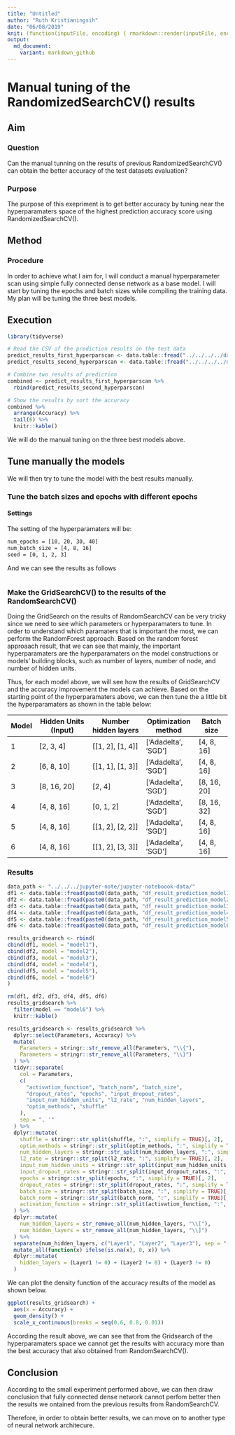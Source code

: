 ```yaml
---
title: "Untitled"
author: "Ruth Kristianingsih"
date: "06/08/2019"
knit: (function(inputFile, encoding) { rmarkdown::render(inputFile, encoding = encoding, output_dir = here::here("reports", stringr::str_remove(getwd(), here::here("scripts/r-scripts/")))) })
output:
  md_document:
    variant: markdown_github
---
```


# Manual tuning of the RandomizedSearchCV() results 

## Aim 

### Question

Can the manual tunning on the results of previous RandomizedSearchCV() can obtain the better accuracy of the test datasets evaluation?

### Purpose

The purpose of this exepriment is to get better accuracy by tuning near the hyperparamaters space of the highest prediction accuracy score using RandomizedSearchCV(). 

## Method

### Procedure

In order to achieve what I aim for, I will conduct a manual hyperparameter scan using simple fully connected dense network as a base model. I will start by tuning the epochs and batch sizes while compiling the training data. My plan will be tuning the three best models. 

## Execution

```r
library(tidyverse)
```


```r
# Read the CSV of the prediction results on the test data
predict_results_first_hyperparscan <- data.table::fread("../../../../data/model_scripts/df_result_prediction_old.csv", drop = "V1")
predict_results_second_hyperparscan <- data.table::fread("../../../../data/model_scripts/df_result_prediction_100_combination.csv", drop ="V1")

# Combine two results of prediction
combined <- predict_results_first_hyperparscan %>% 
  rbind(predict_results_second_hyperparscan)

# Show the results by sort the accuracy
combined %>% 
  arrange(Accuracy) %>%  
  tail(6) %>% 
  knitr::kable()
```

We will do the manual tuning on the three best models above. 

## Tune manually the models

We will then try to tune the model with the best results manually.

### Tune the batch sizes and epochs with different epochs

#### Settings

The setting of the hyperparamaters will be:

```bash
num_epochs = [10, 20, 30, 40]
num_batch_size = [4, 8, 16]
seed = [0, 1, 2, 3]
```

And we can see the results as follows 

```r

```


### Make the GridSearchCV() to the results of the RandomSearchCV()

Doing the GridSearch on the results of RandomSearchCV can be very tricky since we need to see which parameters or hyperparamaters to tune. In order to understand which paramaters that is important the most, we can perform the RandomForest approach. Based on the random forest approaach result, that we can see that mainly, the important hyperparamaters are the hyperparamaters on the model constructions or models' building blocks, such as number of layers, number of node, and number of hidden units.

Thus, for each model above, we will see how the results of GridSearchCV and the accuracy improvement the models can achieve. Based on the starting point of the hyperparamaters above, we can then tune the a little bit the hyperparamaters as shown in the table below:

| Model 	| Hidden Units (Input) 	| Number hidden layers 	| Optimization method 	| Batch size  	|
|-------	|----------------------	|----------------------	|---------------------	|-------------	|
| 1     	| [2, 3, 4]            	| [[1, 2], [1, 4]]     	| [‘Adadelta’, ’SGD’] 	| [4, 8, 16]  	|
| 2     	| [6, 8, 10]           	| [[1, 1], [1, 3]]     	| [‘Adadelta’, ’SGD’] 	| [4, 8, 16]  	|
| 3     	| [8, 16, 20]          	| [2, 4]               	| [‘Adadelta’, ’SGD’] 	| [8, 16, 20] 	|
| 4     	| [4, 8, 16]           	| [0, 1, 2]            	| [‘Adadelta’, ’SGD’] 	| [8, 16, 32] 	|
| 5     	| [4, 8, 16]           	| [[1, 2], [2, 2]]     	| [‘Adadelta’, ’SGD’] 	| [4, 8, 16]  	|
| 6     	| [4, 8, 16]           	| [[1, 2], [3, 3]]     	| [‘Adadelta’, ’SGD’] 	| [4, 8, 16]  	|

### Results 

```r
data_path <- "../../../jupyter-note/jupyter-noteboook-data/"
df1 <- data.table::fread(paste0(data_path, "df_result_prediction_model1_gridsearch.csv"), drop = "V1")
df2 <- data.table::fread(paste0(data_path, "df_result_prediction_model2_gridsearch.csv"), drop = "V1")
df3 <- data.table::fread(paste0(data_path, "df_result_prediction_model3_gridsearch.csv"), drop = "V1")
df4 <- data.table::fread(paste0(data_path, "df_result_prediction_model4_gridsearch.csv"), drop = "V1")
df5 <- data.table::fread(paste0(data_path, "df_result_prediction_model5_gridsearch.csv"), drop = "V1")
df6 <- data.table::fread(paste0(data_path, "df_result_prediction_model6_gridsearch.csv"), drop = "V1")
```

```r
results_gridsearch <- rbind(
cbind(df1, model = "model1"),
cbind(df2, model = "model2"),
cbind(df3, model = "model3"),
cbind(df4, model = "model4"),
cbind(df5, model = "model5"),
cbind(df6, model = "model6")
)

rm(df1, df2, df3, df4, df5, df6)
results_gridsearch %>% 
  filter(model == "model6") %>% 
  knitr::kable()
```

```r
results_gridsearch <- results_gridsearch %>%
  dplyr::select(Parameters, Accuracy) %>%
  mutate(
    Parameters = stringr::str_remove_all(Parameters, "\\{"),
    Parameters = stringr::str_remove_all(Parameters, "\\}")
  ) %>%
  tidyr::separate(
    col = Parameters,
    c(
      "activation_function", "batch_norm", "batch_size",
      "dropout_rates", "epochs", "input_dropout_rates",
      "input_num_hidden_units", "l2_rate", "num_hidden_layers",
      "optim_methods", "shuffle"
    ),
    sep = ", '"
  ) %>%
  dplyr::mutate(
    shuffle = stringr::str_split(shuffle, ":", simplify = TRUE)[, 2],
    optim_methods = stringr::str_split(optim_methods, ":", simplify = TRUE)[, 2],
    num_hidden_layers = stringr::str_split(num_hidden_layers, ":", simplify = TRUE)[, 2],
    l2_rate = stringr::str_split(l2_rate, ":", simplify = TRUE)[, 2],
    input_num_hidden_units = stringr::str_split(input_num_hidden_units, ":", simplify = TRUE)[, 2],
    input_dropout_rates = stringr::str_split(input_dropout_rates, ":", simplify = TRUE)[, 2],
    epochs = stringr::str_split(epochs, ":", simplify = TRUE)[, 2],
    dropout_rates = stringr::str_split(dropout_rates, ":", simplify = TRUE)[, 2],
    batch_size = stringr::str_split(batch_size, ":", simplify = TRUE)[, 2],
    batch_norm = stringr::str_split(batch_norm, ":", simplify = TRUE)[, 2],
    activation_function = stringr::str_split(activation_function, ":", simplify = TRUE)[, 2]
  ) %>%
  dplyr::mutate(
    num_hidden_layers = str_remove_all(num_hidden_layers, "\\["),
    num_hidden_layers = str_remove_all(num_hidden_layers, "\\]")
  ) %>%
  separate(num_hidden_layers, c("Layer1", "Layer2", "Layer3"), sep = "([,])") %>%
  mutate_all(function(x) ifelse(is.na(x), 0, x)) %>%
  dplyr::mutate(
    hidden_layers = (Layer1 != 0) + (Layer2 != 0) + (Layer3 != 0)
  )
```

We can plot the density function of the accuracy results of the model as shown below. 

```r
ggplot(results_gridsearch) +
  aes(x = Accuracy) +
  geom_density() +
  scale_x_continuous(breaks = seq(0.6, 0.8, 0.01))
```

According the result above, we can see that from the Gridsearch of the hyperparamaters space we cannot get the results with accuracy more than the best accuracy that also obtained from RandomSearchCV(). 

## Conclusion

According to the small experiment performed above, we can then draw conclusion that fully connected dense network cannot perfom better then the results we ontained from the previous results from RandomSearchCV. 

Therefore, in order to obtain better results, we can move on to another type of neural network architecure. 
